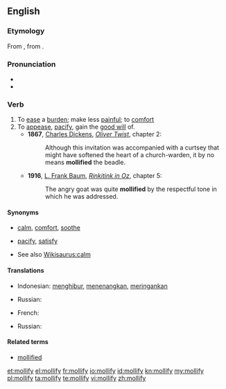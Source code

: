 {{was wotd|2006|June|19}}
==English==

===Etymology===
From {{etyl|la}} {{term|mollio|molliō|soften, calm|lang=la}}, from {{term|mollis||soft|lang=la}}.

===Pronunciation===
* {{IPA|/ˈmɑːlɪfaɪ/}}
* {{audio|en-us-mollify.ogg|Audio (US)}}

===Verb===
{{en-verb|mollif|i|ed}}

# To [[ease]] a [[burden]]; make less [[painful]]; to [[comfort]]
# To [[appease]], [[pacify]], gain the [[good will]] of.
#* '''1867''', [[w:Charles Dickens|Charles Dickens]], ''[[s:Oliver Twist|Oliver Twist]]'', chapter 2:
#*: Although this invitation was accompanied with a curtsey that might have softened the heart of a church-warden, it by no means '''mollified''' the beadle.
#* '''1916''', [[w:L. Frank Baum|L. Frank Baum]], ''[[s:Rinkitink in Oz|Rinkitink in Oz]]'', chapter 5:
#*: The angry goat was quite '''mollified''' by the respectful tone in which he was addressed.

====Synonyms====
* {{sense|to ease a burden}} [[calm]], [[comfort]], [[soothe]]
* {{sense|to appease}} [[pacify]], [[satisfy]]
* See also [[Wikisaurus:calm]]

====Translations====
{{trans-top|to ease a burden}}
* Indonesian: [[hibur|menghibur]], [[tenang|menenangkan]], [[ringan|meringankan]]
{{trans-mid}}
* Russian: {{t+|ru|смягчать}}
{{trans-bottom}}

{{trans-top|to appease}}
* French: {{t+|fr|apaiser}}
{{trans-mid}}
* Russian: {{t+|ru|успокаивать}}
{{trans-bottom}}

====Related terms====
* [[mollified]]

[[et:mollify]]
[[el:mollify]]
[[fr:mollify]]
[[io:mollify]]
[[id:mollify]]
[[kn:mollify]]
[[my:mollify]]
[[pl:mollify]]
[[ta:mollify]]
[[te:mollify]]
[[vi:mollify]]
[[zh:mollify]]
